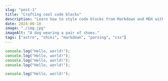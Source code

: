 ---
slug: "post-1"
title: "Crafting cool code blocks"
description: "Learn how to style code blocks from Markdown and MDX with Astro, Shiki, Remark and Rehype."
date: 2024-06-10
image: "./img.jpg"
imageAlt: "A dog wearing a pair of shoes."
tags: ["astro", "shiki", "markdown", "parsing", "css"]
---

```ts title=hello.ts /Hello/ {"1: Hello world!":5-6} blurredLines={1-3}
console.log("Hello, world!");
console.log("Hello, world!");
console.log("Hello, world!");
console.log("Hello, world!");

console.log("Hello, world!");
```
